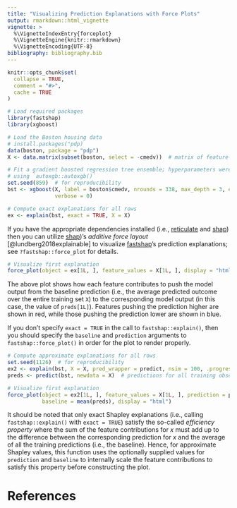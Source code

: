 ```yaml
---
title: "Visualizing Prediction Explanations with Force Plots"
output: rmarkdown::html_vignette
vignette: >
  %\VignetteIndexEntry{forceplot}
  %\VignetteEngine{knitr::rmarkdown}
  %\VignetteEncoding{UTF-8}
bibliography: bibliography.bib
---
```


```r
knitr::opts_chunk$set(
  collapse = TRUE,
  comment = "#>",
  cache = TRUE
)
```

```r
# Load required packages
library(fastshap)
library(xgboost)

# Load the Boston housing data
# install.packages("pdp)
data(boston, package = "pdp")
X <- data.matrix(subset(boston, select = -cmedv))  # matrix of feature values

# Fit a gradient boosted regression tree ensemble; hyperparameters were tuned 
# using `autoxgb::autoxgb()`
set.seed(859)  # for reproducibility
bst <- xgboost(X, label = boston$cmedv, nrounds = 338, max_depth = 3, eta = 0.1,
               verbose = 0)

# Compute exact explanations for all rows
ex <- explain(bst, exact = TRUE, X = X)
```

If you have the appropriate dependencies installed (i.e., [reticulate](https://cran.r-project.org/package=reticulate) and [shap](https://github.com/slundberg/shap)) then you can utilize [shap](https://github.com/slundberg/shap))'s *additive force layout* [@lundberg2018explainable] to visualize [fastshap](https://github.com/slundberg/fastshap)'s prediction explanations; see `?fastshap::force_plot` for details.

```r
# Visualize first explanation
force_plot(object = ex[1L, ], feature_values = X[1L, ], display = "html")  
```

The above plot shows how each feature contributes to push the model output from the baseline prediction (i.e., the average predicted outcome over the entire training set `X`) to the corresponding model output (in this case, the value of `preds[1L]`). Features pushing the prediction higher are shown in red, while those pushing the prediction lower are shown in blue.

If you don't specify `exact = TRUE` in the call to `fastshap::explain()`, then you should specify the `baseline` and `prediction` arguments to `fastshap::force_plot()` in order for the plot to render properly.

```r
# Compute approximate explanations for all rows
set.seed(1126)  # for reproducibility
ex2 <- explain(bst, X = X, pred_wrapper = predict, nsim = 100, .progress = "none")
preds <- predict(bst, newdata = X)  # predictions for all training observations

# Visualize first explanation
force_plot(object = ex2[1L, ], feature_values = X[1L, ], prediction = preds[1L], 
           baseline = mean(preds), display = "html")  
```

It should be noted that only exact Shapley explanations (i.e., calling `fastshap::explain()` with `exact = TRUE`) satisfy the so-called *efficiency property* where the sum of the feature contributions for *x* must add up to the difference between the corresponding prediction for *x* and the average of all the training predictions (i.e., the baseline). Hence, for approximate Shapley values, this function uses the optionally supplied values for `prediction` and `baseline` to internally scale the feature contributions to satisfy this property before constructing the plot. 

# References
